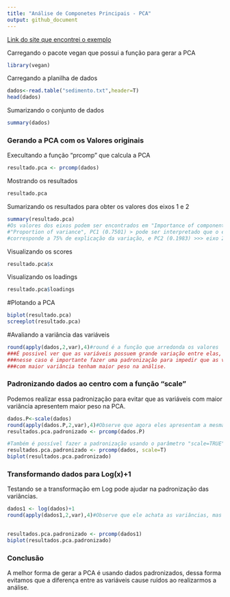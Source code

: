 ```yaml
---
title: "Análise de Componetes Principais - PCA"
output: github_document
---
```


[Link do site que encontrei o exemplo](https://sites.google.com/site/tutorialdeanalisesestatisticas/topicos/estatistica-multivariada/analise-de-componentes-principais-pca/tutorial-1-1)

Carregando o pacote vegan que possui a função para gerar a PCA
```r
library(vegan)
```

Carregando a planilha de dados
```r
dados<-read.table("sedimento.txt",header=T)
head(dados)
```

Sumarizando o conjunto de dados
```r
summary(dados)
```

### Gerando a PCA com os Valores originais

Execultando a função "prcomp" que calcula a PCA
```r
resultado.pca <- prcomp(dados)
```

Mostrando os resultados
```r
resultado.pca
```

Sumarizando os resultados para obter os valores dos eixos 1 e 2
```r
summary(resultado.pca)
#Os valores dos eixos podem ser encontrados em "Importance of components" >>>
#"Proportion of variance", PC1 (0.7501) > pode ser interpretado que o eixo 1 
#corresponde a 75% de explicação da variação, e PC2 (0.1983) >>> eixo 2 = 20%.
```



Visualizando os scores
```r
resultado.pca$x
```

Visualizando os loadings
```r
resultado.pca$loadings
```

#Plotando a PCA
```r
biplot(resultado.pca)
screeplot(resultado.pca)
```

#Avaliando a variância das variáveis
```r
round(apply(dados,2,var),4)#round é a função que arredonda os valores
###É possivel ver que as variáveis possuem grande variação entre elas,
###nesse caso é importante fazer uma padronização para impedir que as variáveis
###com maior variância tenham maior peso na análise.
```

### Padronizando dados ao centro com a função "scale"

Podemos realizar essa padronização para evitar que as variáveis com maior variância apresentem maior peso na PCA.
```r
dados.P<-scale(dados)
round(apply(dados.P,2,var),4)#Observe que agora eles apresentam a mesma variância 
resultados.pca.padronizado <- prcomp(dados.P)

#Também é possível fazer a padronização usando o parâmetro "scale=TRUE", na função "prcomp"
resultados.pca.padronizado <- prcomp(dados, scale=T)
biplot(resultados.pca.padronizado)

```

### Transformando dados para Log(x)+1

Testando se a transformação em Log pode ajudar na padronização das variâncias.
```r
dados1 <- log(dados)+1
round(apply(dados1,2,var),4)#Observe que ele achata as variâncias, mas ainda continuam muito diferentes.
                              

resultados.pca.padronizado <- prcomp(dados1)
biplot(resultados.pca.padronizado)
```


### Conclusão

A melhor forma de gerar a PCA é usando dados padronizados, dessa forma evitamos que a diferença entre as variáveis cause ruídos ao realizarmos a análise.












